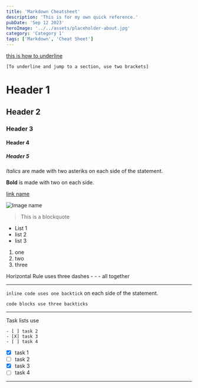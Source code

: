 ```yaml
---
title: 'Markdown Cheatsheet'
description: 'This is for my own quick reference.'
pubDate: 'Sep 12 2023'
heroImage: '../../assets/placeholder-about.jpg'
category: 'Category 1'
tags: ['Markdown', 'Cheat Sheet']
---
```


[this is how to underline](#header-5)

```
[To underline and jump to a section, use two brackets]
```

# Header 1

## Header 2

### Header 3

#### Header 4

##### Header 5

_Italics_ are made with two asteriks on each side of the statement.

**Bold** is made with two on each side.

[link name](https://chriscelaya.xyz)

![Image name](https://image.lexica.art/md2/d534c59b-70de-4613-b480-0a9e5683a1dd)

> This is a blockquote

- List 1
- list 2
- list 3

1. one
2. two
3. three

Horizontal Rule uses three dashes - - - all together

---

`inline code uses one backtick` on each side of the statement.

```
code blocks use three backticks
```

---

Task lists use

```- [x] task 1
- [ ] task 2
- [X] task 3
- [ ] task 4
```

- [x] task 1
- [ ] task 2
- [x] task 3
- [ ] task 4

---
